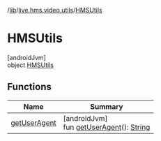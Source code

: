 /[lib](/api-reference/android/v2/home/content)/[live.hms.video.utils](../index)/[HMSUtils](index)

# HMSUtils

[androidJvm]\
object [HMSUtils](index)

## Functions

| Name                           | Summary                                                                                                                                  |
| ------------------------------ | ---------------------------------------------------------------------------------------------------------------------------------------- |
| [getUserAgent](get-user-agent) | [androidJvm]<br />fun [getUserAgent](get-user-agent)(): [String](https://kotlinlang.org/api/latest/jvm/stdlib/kotlin/-string/index.html) |
